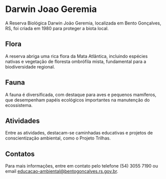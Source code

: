 # Darwin Joao Geremia

A Reserva Biológica Darwin João Geremia, localizada em Bento Gonçalves, RS, foi criada em 1980 para proteger a biota local.

## Flora

A reserva abriga uma rica flora da Mata Atlântica, incluindo espécies nativas e vegetação de floresta ombrófila mista, fundamental para a biodiversidade regional.

## Fauna

A fauna é diversificada, com destaque para aves e pequenos mamíferos, que desempenham papéis ecológicos importantes na manutenção do ecossistema.

## Atividades

Entre as atividades, destacam-se caminhadas educativas e projetos de conscientização ambiental, como o Projeto Trilhas.

## Contatos

Para mais informações, entre em contato pelo telefone (54) 3055 7190 ou email educacao-ambiental@bentogoncalves.rs.gov.br.